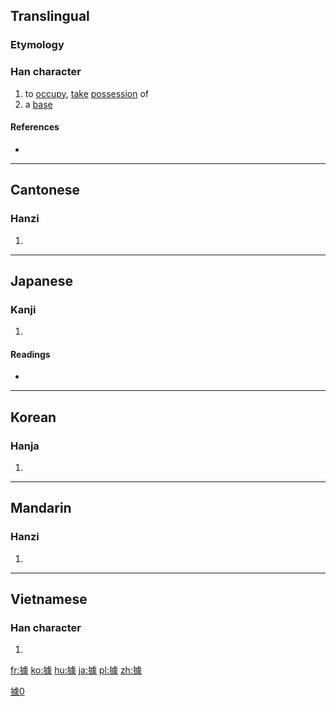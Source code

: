 {{also|拠|据}}
==Translingual==
{{ja-forms|[[拠]]|[[据]]|[[據]]}}
===Etymology===
{{Han compound|手|豦|c1=s|c2=p|t1=hand|ls=psc}}

===Han character===
{{Han char|rn=64|rad=手|as=13|sn=16|four=5103<sub>2</sub>|canj=手卜心人 (QYPO)|ids=⿰[[扌]][[豦]]}}

# to [[occupy]], [[take]] [[possession]] of
# a [[base]]

====References====
* {{Han ref|kx=0459.120|dkj=12839|dj=0808.090|hdz=31967.150|uh=64DA|ud=25818|bh=BEDA|bd=48858}}

----

==Cantonese==

===Hanzi===
{{yue-hanzi|jyut=geoi3|y=geui3|sim=据}}

# {{defn|lang=yue|sort=手13}}

----

==Japanese==

===Kanji===
{{ja-kanji|grade=|rs=手13|style=ky|shin=拠}}

# {{defn|lang=ja|sort=手13}}

====Readings====
* {{ja-readings|on=[[きょ]] (kyo), [[こ]] (ko), [[けき]] (keki)|kun=[[よる]] (yoru), [[あかし]] (akashi), [[ひく]] (hiku)}}

----

==Korean==

===Hanja===
{{ko-hanja|hangeul=거|eumhun=|rv=geo|mr=kŏ|y=ke}}

# {{defn|lang=ko|sort=手13}}

----

==Mandarin==

===Hanzi===
{{cmn-hanzi|sim=据|pin=[[jù]] ([[ju4]])|wg=chü<sup>4</sup>}}

# {{defn|lang=cmn|sort=手13}}

----

==Vietnamese==

===Han character===
{{vi-hantu|[[cứ]], [[cớ]]|rs=手13}}

# {{defn|lang=vi|sort=手13}}

[[Category:CJKV characters simplified differently in Japan and China|據0]]

[[fr:據]]
[[ko:據]]
[[hu:據]]
[[ja:據]]
[[pl:據]]
[[zh:據]]